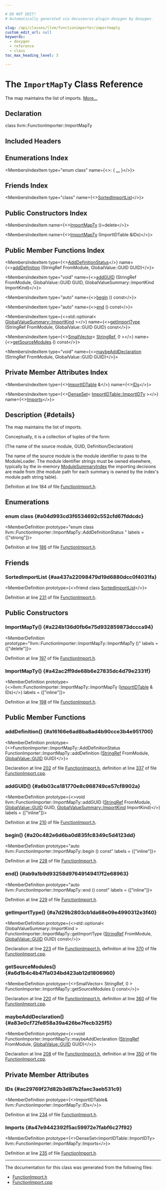 ```yaml
---

# DO NOT EDIT!
# Automatically generated via docusaurus-plugin-doxygen by Doxygen.

slug: /api/classes/llvm/functionimporter/importmapty
custom_edit_url: null
keywords:
  - doxygen
  - reference
  - class
toc_max_heading_level: 3

---
```





# The `ImportMapTy` Class Reference

<DoxygenPage pluginConfig={pluginConfig}>

The map maintains the list of imports. <a href="#details">More...</a>

## Declaration

<CodeBlock>class llvm::FunctionImporter::ImportMapTy</CodeBlock>

## Included Headers

<IncludesList>
<IncludesListItem
  filePath="llvm/Transforms/IPO/FunctionImport.h"
  permalink="/docs/api/files/include/include/llvm/include/llvm/transforms/include/llvm/transforms/ipo/functionimport-h"
  isLocal="true" />
</IncludesList>

## Enumerations Index

<MembersIndex>

<MembersIndexItem
  type="enum class"
  name={<>:  &#123; <a href="#a04d993cd3f6534692c552cfd67fddcdc">...</a> &#125;</>}>
</MembersIndexItem>

</MembersIndex>

## Friends Index

<MembersIndex>

<MembersIndexItem
  type="class"
  name={<><a href="#aa437a22098479d19d6880dcc0f4031fa">SortedImportList</a></>}>
</MembersIndexItem>

</MembersIndex>

## Public Constructors Index

<MembersIndex>

<MembersIndexItem
  name={<><a href="#a224b136d0fb6e75d932859873dccca94">ImportMapTy</a> ()=delete</>}>
</MembersIndexItem>

<MembersIndexItem
  name={<><a href="#a42ac2ff9de68b6e27835dc4d79e2331f">ImportMapTy</a> (ImportIDTable &amp;IDs)</>}>
</MembersIndexItem>

</MembersIndex>

## Public Member Functions Index

<MembersIndex>

<MembersIndexItem
  type={<><a href="#a04d993cd3f6534692c552cfd67fddcdc">AddDefinitionStatus</a></>}
  name={<><a href="#a16166e6ad8ba8ad4b90cce3b4e951700">addDefinition</a> (StringRef FromModule, GlobalValue::GUID GUID)</>}>
</MembersIndexItem>

<MembersIndexItem
  type="void"
  name={<><a href="#a6b03ca181770e8c968749ce57cf8902a">addGUID</a> (StringRef FromModule, GlobalValue::GUID GUID, GlobalValueSummary::ImportKind ImportKind)</>}>
</MembersIndexItem>

<MembersIndexItem
  type="auto"
  name={<><a href="#a20c482e6d6ba0d835fc8349c5d4123dd">begin</a> () const</>}>
</MembersIndexItem>

<MembersIndexItem
  type="auto"
  name={<><a href="#ab9a1b9d93258d97649149417f2e68963">end</a> () const</>}>
</MembersIndexItem>

<MembersIndexItem
  type={<>std::optional&lt; <a href="/docs/api/classes/llvm/globalvaluesummary/#a04e3abfb7aee7a96d3d56a99c9f0b737">GlobalValueSummary::ImportKind</a> &gt;</>}
  name={<><a href="#a7d29b2803cb1da68e09e4990312e3f40">getImportType</a> (StringRef FromModule, GlobalValue::GUID GUID) const</>}>
</MembersIndexItem>

<MembersIndexItem
  type={<><a href="/docs/api/classes/llvm/smallvector">SmallVector</a>&lt; <a href="/docs/api/classes/llvm/stringref">StringRef</a>, 0 &gt;</>}
  name={<><a href="#a6d1b4c4b47fa034bd423ab12d1806960">getSourceModules</a> () const</>}>
</MembersIndexItem>

<MembersIndexItem
  type="void"
  name={<><a href="#a83e0cf72fe858a39a426be7fecb325f5">maybeAddDeclaration</a> (StringRef FromModule, GlobalValue::GUID GUID)</>}>
</MembersIndexItem>

</MembersIndex>

## Private Member Attributes Index

<MembersIndex>

<MembersIndexItem
  type={<><a href="/docs/api/classes/llvm/functionimporter/importidtable">ImportIDTable</a> &amp;</>}
  name={<><a href="#ac29769f27d82b3d87b2faec3aeb531c9">IDs</a></>}>
</MembersIndexItem>

<MembersIndexItem
  type={<><a href="/docs/api/classes/llvm/denseset">DenseSet</a>&lt; <a href="/docs/api/classes/llvm/functionimporter/importidtable/#a11dad62e2331cb6911b1feee4fadb740">ImportIDTable::ImportIDTy</a> &gt;</>}
  name={<><a href="#a47e9442392f5ac59972e7fabf6c27f92">Imports</a></>}>
</MembersIndexItem>

</MembersIndex>

## Description {#details}

The map maintains the list of imports.

Conceptually, it is a collection of tuples of the form:

(The name of the source module, GUID, Definition/Declaration)

The name of the source module is the module identifier to pass to the ModuleLoader. The module identifier strings must be owned elsewhere, typically by the in-memory <a href="/docs/api/classes/llvm/modulesummaryindex">ModuleSummaryIndex</a> the importing decisions are made from (the module path for each summary is owned by the index&#39;s module path string table).

Definition at line 184 of file <a href="/docs/api/files/include/include/llvm/include/llvm/transforms/include/llvm/transforms/ipo/functionimport-h">FunctionImport.h</a>.

<SectionDefinition>

## Enumerations

### enum class  {#a04d993cd3f6534692c552cfd67fddcdc}

<MemberDefinition
  prototype="enum class llvm::FunctionImporter::ImportMapTy::AddDefinitionStatus "
 labels = {["strong"]}>

<EnumerationList title="Enumeration values">

<Link id="a04d993cd3f6534692c552cfd67fddcdca4bac8cdf0a968472b519b3b295d0d48b" />
<EnumerationListItem name="NoChange">

</EnumerationListItem>

<Link id="a04d993cd3f6534692c552cfd67fddcdca157d034f9c98a305eb73776582550027" />
<EnumerationListItem name="Inserted">

</EnumerationListItem>

<Link id="a04d993cd3f6534692c552cfd67fddcdca25e3c2b18ac168fb27a8c66eaabaafac" />
<EnumerationListItem name="ChangedToDefinition">

</EnumerationListItem>

</EnumerationList>

Definition at line <a href="/docs/api/files/include/include/llvm/include/llvm/transforms/include/llvm/transforms/ipo/functionimport-h/#l00186">186</a> of file <a href="/docs/api/files/include/include/llvm/include/llvm/transforms/include/llvm/transforms/ipo/functionimport-h">FunctionImport.h</a>.
</MemberDefinition>

</SectionDefinition>

<SectionDefinition>

## Friends

### SortedImportList {#aa437a22098479d19d6880dcc0f4031fa}

<MemberDefinition
  prototype={<>friend class <a href="/docs/api/classes/llvm/functionimporter/sortedimportlist">SortedImportList</a></>}>

Definition at line <a href="/docs/api/files/include/include/llvm/include/llvm/transforms/include/llvm/transforms/ipo/functionimport-h/#l00231">231</a> of file <a href="/docs/api/files/include/include/llvm/include/llvm/transforms/include/llvm/transforms/ipo/functionimport-h">FunctionImport.h</a>.
</MemberDefinition>

</SectionDefinition>

<SectionDefinition>

## Public Constructors

### ImportMapTy() {#a224b136d0fb6e75d932859873dccca94}

<MemberDefinition
  prototype="llvm::FunctionImporter::ImportMapTy::ImportMapTy ()"
  labels = {["delete"]}>

Definition at line <a href="/docs/api/files/include/include/llvm/include/llvm/transforms/include/llvm/transforms/ipo/functionimport-h/#l00197">197</a> of file <a href="/docs/api/files/include/include/llvm/include/llvm/transforms/include/llvm/transforms/ipo/functionimport-h">FunctionImport.h</a>.
</MemberDefinition>

### ImportMapTy() {#a42ac2ff9de68b6e27835dc4d79e2331f}

<MemberDefinition
  prototype={<>llvm::FunctionImporter::ImportMapTy::ImportMapTy (<a href="/docs/api/classes/llvm/functionimporter/importidtable">ImportIDTable</a> &amp; IDs)</>}
  labels = {["inline"]}>

Definition at line <a href="/docs/api/files/include/include/llvm/include/llvm/transforms/include/llvm/transforms/ipo/functionimport-h/#l00198">198</a> of file <a href="/docs/api/files/include/include/llvm/include/llvm/transforms/include/llvm/transforms/ipo/functionimport-h">FunctionImport.h</a>.
</MemberDefinition>

</SectionDefinition>

<SectionDefinition>

## Public Member Functions

### addDefinition() {#a16166e6ad8ba8ad4b90cce3b4e951700}

<MemberDefinition
  prototype={<>FunctionImporter::ImportMapTy::AddDefinitionStatus FunctionImporter::ImportMapTy::addDefinition (<a href="/docs/api/classes/llvm/stringref">StringRef</a> FromModule, <a href="/docs/api/classes/llvm/globalvalue/#a3af0428ec6e48cb2f05c199b7b9f7e07">GlobalValue::GUID</a> GUID)</>}>

Declaration at line <a href="/docs/api/files/include/include/llvm/include/llvm/transforms/include/llvm/transforms/ipo/functionimport-h/#l00202">202</a> of file <a href="/docs/api/files/include/include/llvm/include/llvm/transforms/include/llvm/transforms/ipo/functionimport-h">FunctionImport.h</a>, definition at line <a href="/docs/api/files/lib/lib/transforms/lib/transforms/ipo/functionimport-cpp/#l00337">337</a> of file <a href="/docs/api/files/lib/lib/transforms/lib/transforms/ipo/functionimport-cpp">FunctionImport.cpp</a>.
</MemberDefinition>

### addGUID() {#a6b03ca181770e8c968749ce57cf8902a}

<MemberDefinition
  prototype={<>void llvm::FunctionImporter::ImportMapTy::addGUID (<a href="/docs/api/classes/llvm/stringref">StringRef</a> FromModule, <a href="/docs/api/classes/llvm/globalvalue/#a3af0428ec6e48cb2f05c199b7b9f7e07">GlobalValue::GUID</a> GUID, <a href="/docs/api/classes/llvm/globalvaluesummary/#a04e3abfb7aee7a96d3d56a99c9f0b737">GlobalValueSummary::ImportKind</a> ImportKind)</>}
  labels = {["inline"]}>

Definition at line <a href="/docs/api/files/include/include/llvm/include/llvm/transforms/include/llvm/transforms/ipo/functionimport-h/#l00210">210</a> of file <a href="/docs/api/files/include/include/llvm/include/llvm/transforms/include/llvm/transforms/ipo/functionimport-h">FunctionImport.h</a>.
</MemberDefinition>

### begin() {#a20c482e6d6ba0d835fc8349c5d4123dd}

<MemberDefinition
  prototype="auto llvm::FunctionImporter::ImportMapTy::begin () const"
  labels = {["inline"]}>

Definition at line <a href="/docs/api/files/include/include/llvm/include/llvm/transforms/include/llvm/transforms/ipo/functionimport-h/#l00228">228</a> of file <a href="/docs/api/files/include/include/llvm/include/llvm/transforms/include/llvm/transforms/ipo/functionimport-h">FunctionImport.h</a>.
</MemberDefinition>

### end() {#ab9a1b9d93258d97649149417f2e68963}

<MemberDefinition
  prototype="auto llvm::FunctionImporter::ImportMapTy::end () const"
  labels = {["inline"]}>

Definition at line <a href="/docs/api/files/include/include/llvm/include/llvm/transforms/include/llvm/transforms/ipo/functionimport-h/#l00229">229</a> of file <a href="/docs/api/files/include/include/llvm/include/llvm/transforms/include/llvm/transforms/ipo/functionimport-h">FunctionImport.h</a>.
</MemberDefinition>

### getImportType() {#a7d29b2803cb1da68e09e4990312e3f40}

<MemberDefinition
  prototype={<>std::optional&lt; GlobalValueSummary::ImportKind &gt; FunctionImporter::ImportMapTy::getImportType (<a href="/docs/api/classes/llvm/stringref">StringRef</a> FromModule, <a href="/docs/api/classes/llvm/globalvalue/#a3af0428ec6e48cb2f05c199b7b9f7e07">GlobalValue::GUID</a> GUID) const</>}>

Declaration at line <a href="/docs/api/files/include/include/llvm/include/llvm/transforms/include/llvm/transforms/ipo/functionimport-h/#l00223">223</a> of file <a href="/docs/api/files/include/include/llvm/include/llvm/transforms/include/llvm/transforms/ipo/functionimport-h">FunctionImport.h</a>, definition at line <a href="/docs/api/files/lib/lib/transforms/lib/transforms/ipo/functionimport-cpp/#l00370">370</a> of file <a href="/docs/api/files/lib/lib/transforms/lib/transforms/ipo/functionimport-cpp">FunctionImport.cpp</a>.
</MemberDefinition>

### getSourceModules() {#a6d1b4c4b47fa034bd423ab12d1806960}

<MemberDefinition
  prototype={<>SmallVector&lt; StringRef, 0 &gt; FunctionImporter::ImportMapTy::getSourceModules () const</>}>

Declaration at line <a href="/docs/api/files/include/include/llvm/include/llvm/transforms/include/llvm/transforms/ipo/functionimport-h/#l00220">220</a> of file <a href="/docs/api/files/include/include/llvm/include/llvm/transforms/include/llvm/transforms/ipo/functionimport-h">FunctionImport.h</a>, definition at line <a href="/docs/api/files/lib/lib/transforms/lib/transforms/ipo/functionimport-cpp/#l00360">360</a> of file <a href="/docs/api/files/lib/lib/transforms/lib/transforms/ipo/functionimport-cpp">FunctionImport.cpp</a>.
</MemberDefinition>

### maybeAddDeclaration() {#a83e0cf72fe858a39a426be7fecb325f5}

<MemberDefinition
  prototype={<>void FunctionImporter::ImportMapTy::maybeAddDeclaration (<a href="/docs/api/classes/llvm/stringref">StringRef</a> FromModule, <a href="/docs/api/classes/llvm/globalvalue/#a3af0428ec6e48cb2f05c199b7b9f7e07">GlobalValue::GUID</a> GUID)</>}>

Declaration at line <a href="/docs/api/files/include/include/llvm/include/llvm/transforms/include/llvm/transforms/ipo/functionimport-h/#l00208">208</a> of file <a href="/docs/api/files/include/include/llvm/include/llvm/transforms/include/llvm/transforms/ipo/functionimport-h">FunctionImport.h</a>, definition at line <a href="/docs/api/files/lib/lib/transforms/lib/transforms/ipo/functionimport-cpp/#l00350">350</a> of file <a href="/docs/api/files/lib/lib/transforms/lib/transforms/ipo/functionimport-cpp">FunctionImport.cpp</a>.
</MemberDefinition>

</SectionDefinition>

<SectionDefinition>

## Private Member Attributes

### IDs {#ac29769f27d82b3d87b2faec3aeb531c9}

<MemberDefinition
  prototype={<>ImportIDTable&amp; llvm::FunctionImporter::ImportMapTy::IDs</>}>

Definition at line <a href="/docs/api/files/include/include/llvm/include/llvm/transforms/include/llvm/transforms/ipo/functionimport-h/#l00234">234</a> of file <a href="/docs/api/files/include/include/llvm/include/llvm/transforms/include/llvm/transforms/ipo/functionimport-h">FunctionImport.h</a>.
</MemberDefinition>

### Imports {#a47e9442392f5ac59972e7fabf6c27f92}

<MemberDefinition
  prototype={<>DenseSet&lt;ImportIDTable::ImportIDTy&gt; llvm::FunctionImporter::ImportMapTy::Imports</>}>

Definition at line <a href="/docs/api/files/include/include/llvm/include/llvm/transforms/include/llvm/transforms/ipo/functionimport-h/#l00235">235</a> of file <a href="/docs/api/files/include/include/llvm/include/llvm/transforms/include/llvm/transforms/ipo/functionimport-h">FunctionImport.h</a>.
</MemberDefinition>

</SectionDefinition>

<hr/>

The documentation for this class was generated from the following files:

<ul>
<li><a href="/docs/api/files/include/include/llvm/include/llvm/transforms/include/llvm/transforms/ipo/functionimport-h">FunctionImport.h</a></li>
<li><a href="/docs/api/files/lib/lib/transforms/lib/transforms/ipo/functionimport-cpp">FunctionImport.cpp</a></li>
</ul>

</DoxygenPage>

